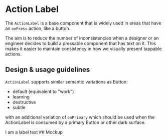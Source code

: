 
<Meta title="Components/Actions/ActionLabel/Docs" component={ActionLabel} />

# Action Label

The `ActionLabel` is a base component that is widely used in areas that have an
`onPress` action, like a button.

The aim is to reduce the number of inconsistencies when a designer or an
engineer decides to build a pressable component that has text on it. This makes
it easier to maintain consistency in how we visually present tappable actions.

## Design & usage guidelines

`ActionLabel` supports similar semantic variations as Button:

- default (equivalent to "work")
- learning
- destructive
- subtle

with an additional variation of `onPrimary` which should be used when the
ActionLabel is consumed by a primary Button or other dark surface.

<Canvas>
  <ActionLabel>I am a label text</ActionLabel>
</Canvas>
## Mockup

<Figma
  collapsable
  url="https://www.figma.com/file/avvgu5SkbBvS8lGVePBsqO/%F0%9F%92%99-Product%2FMobile?node-id=17175%3A63867"
/>
